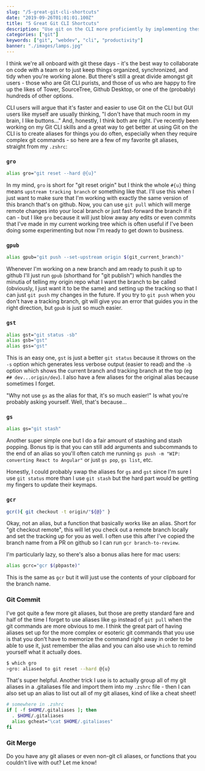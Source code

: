 ```yaml
---
slug: "/5-great-git-cli-shortcuts"
date: "2019-09-26T01:01:01.100Z"
title: "5 Great Git CLI Shortcuts"
description: "Use git on the CLI more proficiently by implementing these shortcuts"
categories: ["git"]
keywords: ["git", "webdev", "cli", "productivity"]
banner: "./images/lamps.jpg"
---
```


I think we're all onboard with git these days - it's the best way to collaborate on code with a team or to just keep things organized, synchronized, and tidy when you're working alone. But there's still a great divide amongst git users - those who are Git CLI purists, and those of us who are happy to fire up the likes of Tower, SourceTree, Github Desktop, or one of the (probably) hundreds of other options. 

CLI users will argue that it's faster and easier to use Git on the CLI but GUI users like myself are usually thinking, "I don't have that much room in my brain, I like buttons..." And, honestly, I think both are right. I've recently been working on my Git CLI skills and a great way to get better at using Git on the CLI is to create aliases for things you do often, especially when they require complex git commands - so here are a few of my favorite git aliases, straight from my `.zshrc`:

### `gro`

```bash
alias gro="git reset --hard @{u}"
```

In my mind, `gro` is short for "git reset origin" but I think the whole `#{u}` thing means `upstream tracking branch` or something like that. I'll use this when I just want to make sure that I'm working with exactly the same version of this branch that's on github. Now, you can use `git pull` which will merge remote changes into your local branch or just fast-forward the branch if it can - but I like `gro` because it will just blow away any edits or even commits that I've made in my current working tree which is often useful if I've been doing some experimenting but now I'm ready to get down to business.

### `gpub`

```bash
alias gpub="git push --set-upstream origin $(git_current_branch)"
```

Whenever I'm working on a new branch and am ready to push it up to github I'll just run `gpub` (shorthand for "git publish") which handles the minutia of telling my origin repo what I want the branch to be called (obviously, I just want it to be the same) and setting up the tracking so that I can just `git push` my changes in the future. If you try to `git push` when you don't have a tracking branch, git will give you an error that guides you in the right direction, but `gpub` is just so much easier.

### `gst`

```bash
alias gst="git status -sb"
alias gsb="gst"
alias gss="gst"
```

This is an easy one, `gst` is just a better `git status` because it throws on the `-s` option which generates less verbose output (easier to read) and the `-b` option which shows the current branch and tracking branch at the top (eg `## dev...origin/dev`). I also have a few aliases for the original alias because sometimes I forget. 

"Why not use `gs` as the alias for that, it's so much easier!" Is what you're probably asking yourself. Well, that's because...

### `gs`

```bash
alias gs="git stash"
```

Another super simple one but I do a fair amount of stashing and stash popping. Bonus tip is that you can still add arguments and subcommands to the end of an alias so you'll often catch me running `gs push -m "WIP: converting React to Angular"` or just `gs pop`, `gs list`, etc.

Honestly, I could probably swap the aliases for `gs` and `gst` since I'm sure I use `git status` more than I use `git stash` but the hard part would be getting my fingers to update their keymaps.

### `gcr`

```bash
gcr(){ git checkout -t origin/"${@}" }
```

Okay, not an alias, but a function that basically works like an alias. Short for "git checkout remote", this will let you check out a remote branch locally and set the tracking up for you as well. I often use this after I've copied the branch name from a PR on github so I can run `gcr branch-to-review`. 

I'm particularly lazy, so there's also a bonus alias here for mac users: 

```bash
alias gcrc="gcr $(pbpaste)"
```

This is the same as `gcr` but it will just use the contents of your clipboard for the branch name. 

### Git Commit

I've got quite a few more git aliases, but those are pretty standard fare and half of the time I forget to use aliases like `gp` instead of `git pull` when the git commands are more obvious to me. I think the great part of having aliases set up for the more complex or esoteric git commands that you use is that you don't have to memorize the command right away in order to be able to use it, just remember the alias and you can also use `which` to remind yourself what it actually does.

```bash
$ which gro
>gro: aliased to git reset --hard @{u}
```

That's super helpful. Another trick I use is to actually group all of my git aliases in a .gitaliases file and import them into my `.zshrc` file - then I can also set up an alias to list out all of my git aliases, kind of like a cheat sheet!

```bash
# somewhere in .zshrc
if [ -f $HOME/.gitaliases ]; then 
  . $HOME/.gitaliases
  alias gcheat="\cat $HOME/.gitaliases"
fi
```

### Git Merge

Do you have any git aliases or even non-git cli aliases, or functions that you couldn't live with out? Let me know!